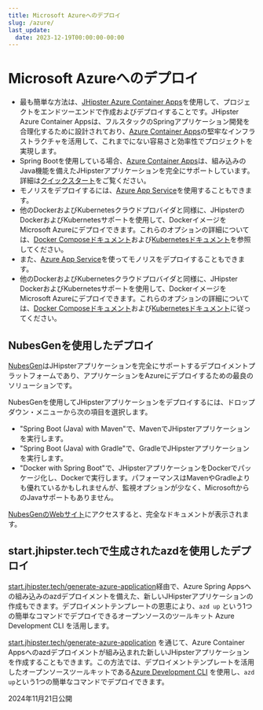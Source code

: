 ```yaml
---
title: Microsoft Azureへのデプロイ
slug: /azure/
last_update:
  date: 2023-12-19T00:00:00-00:00
---
```


# <i class="fa fa-cloud-upload"></i> Microsoft Azureへのデプロイ

- 最も簡単な方法は、[JHipster Azure Container Apps](https://github.com/Azure/generator-jhipster-azure-container-apps)を使用して、プロジェクトをエンドツーエンドで作成およびデプロイすることです。JHipster Azure Container Appsは、フルスタックのSpringアプリケーション開発を合理化するために設計されており、[Azure Container Apps](https://learn.microsoft.com/azure/container-apps/java-overview)の堅牢なインフラストラクチャを活用して、これまでにない容易さと効率性でプロジェクトを実現します。
- Spring Bootを使用している場合、[Azure Container Apps](https://azure.microsoft.com/products/container-apps)は、組み込みのJava機能を備えたJHipsterアプリケーションを完全にサポートしています。詳細は[クイックスタート](https://learn.microsoft.com/azure/container-apps/java-get-started)をご覧ください。
- モノリスをデプロイするには、[Azure App Service](https://azure.microsoft.com/services/app-service/?WT.mc_id=online-jhipster-judubois)を使用することもできます。
- 他のDockerおよびKubernetesクラウドプロバイダと同様に、JHipsterのDockerおよびKubernetesサポートを使用して、DockerイメージをMicrosoft Azureにデプロイできます。これらのオプションの詳細については、[Docker Composeドキュメント](/docker-compose)および[Kubernetesドキュメント](/kubernetes)を参照してください。
- また、[Azure App Service](https://azure.microsoft.com/services/app-service/?WT.mc_id=online-jhipster-judubois)を使ってモノリスをデプロイすることもできます。
- 他のDockerおよびKubernetesクラウドプロバイダと同様に、JHipster DockerおよびKubernetesサポートを使用して、DockerイメージをMicrosoft Azureにデプロイできます。これらのオプションの詳細については、[Docker Composeドキュメント](/docker-compose/)および[Kubernetesドキュメント](/kubernetes/)に従ってください。

<h2>NubesGenを使用したデプロイ</h2>

[NubesGen](https://www.nubesgen.com)はJHipsterアプリケーションを完全にサポートするデプロイメントプラットフォームであり、アプリケーションをAzureにデプロイするための最良のソリューションです。

NubesGenを使用してJHipsterアプリケーションをデプロイするには、ドロップダウン・メニューから次の項目を選択します。

- "Spring Boot (Java) with Maven"で、MavenでJHipsterアプリケーションを実行します。
- "Spring Boot (Java) with Gradle"で、GradleでJHipsterアプリケーションを実行します。
- "Docker with Spring Boot"で、JHipsterアプリケーションをDockerでパッケージ化し、Dockerで実行します。パフォーマンスはMavenやGradleよりも優れているかもしれませんが、監視オプションが少なく、MicrosoftからのJavaサポートもありません。

[NubesGenのWebサイト](https://www.nubesgen.com)にアクセスすると、完全なドキュメントが表示されます。

## start.jhipster.techで生成されたazdを使用したデプロイ

[start.jhipster.tech/generate-azure-application](https://start.jhipster.tech/generate-azure-application)経由で、Azure Spring Appsへの組み込みのazdデプロイメントを備えた、新しいJHipsterアプリケーションの作成もできます。デプロイメントテンプレートの恩恵により、`azd up` という1つの簡単なコマンドでデプロイできるオープンソースのツールキット Azure Development CLI を活用します。

[start.jhipster.tech/generate-azure-application](https://start.jhipster.tech/generate-azure-application) を通じて、Azure Container Appsへのazdデプロイメントが組み込まれた新しいJHipsterアプリケーションを作成することもできます。この方法では、デプロイメントテンプレートを活用したオープンソースツールキットである[Azure Development CLI](https://learn.microsoft.com/azure/developer/azure-developer-cli/?WT.mc_id=java-0000-sakriema) を使用し、`azd up`という1つの簡単なコマンドでデプロイできます。

2024年11月21日公開